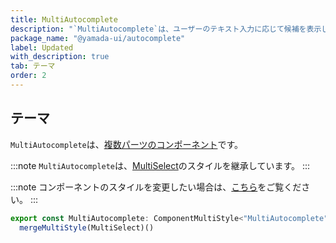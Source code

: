 ```yaml
---
title: MultiAutocomplete
description: "`MultiAutocomplete`は、ユーザーのテキスト入力に応じて候補を表示し、複数の値を取得するために使用されるコンポーネントです。"
package_name: "@yamada-ui/autocomplete"
label: Updated
with_description: true
tab: テーマ
order: 2
---
```


## テーマ

`MultiAutocomplete`は、[複数パーツのコンポーネント](/styled-system/theming/component-styles#複数パーツのコンポーネント)です。

:::note
`MultiAutocomplete`は、[MultiSelect](/components/forms/multi-select)のスタイルを継承しています。
:::

:::note
コンポーネントのスタイルを変更したい場合は、[こちら](/styled-system/theming/customize-theme#コンポーネントのスタイルを変更する)をご覧ください。
:::

```ts
export const MultiAutocomplete: ComponentMultiStyle<"MultiAutocomplete"> =
  mergeMultiStyle(MultiSelect)()
```
